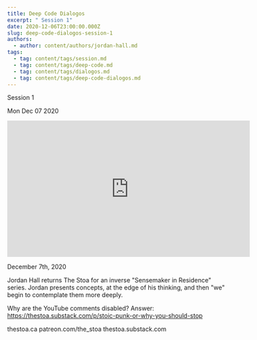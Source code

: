 ```yaml
---
title: Deep Code Dialogos
excerpt: " Session 1"
date: 2020-12-06T23:00:00.000Z
slug: deep-code-dialogos-session-1
authors:
  - author: content/authors/jordan-hall.md
tags:
  - tag: content/tags/session.md
  - tag: content/tags/deep-code.md
  - tag: content/tags/dialogos.md
  - tag: content/tags/deep-code-dialogos.md
---
```




 Session 1

Mon Dec 07 2020

<iframe width="560" height="315" src="https://www.youtube.com/embed/SYm-tfNibYY" title="Deep Code Dialogos: Session 1 w/ Jordan Hall" frameborder="0" allow="accelerometer; autoplay; clipboard-write; encrypted-media; gyroscope; picture-in-picture" allowfullscreen ></iframe>

December 7th, 2020

Jordan Hall returns The Stoa for an inverse "Sensemaker in Residence" series. Jordan presents concepts, at the edge of his thinking, and then "we" begin to contemplate them more deeply.

Why are the YouTube comments disabled? Answer: https://thestoa.substack.com/p/stoic-punk-or-why-you-should-stop

thestoa.ca
patreon.com/the_stoa
thestoa.substack.com


